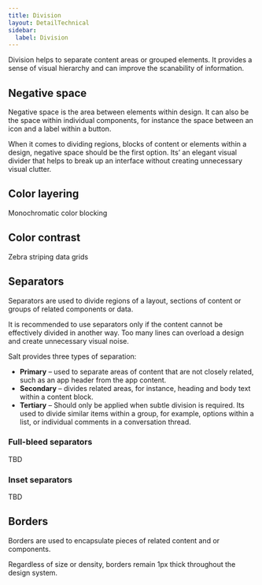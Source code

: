 ```yaml
---
title: Division
layout: DetailTechnical
sidebar:
  label: Division
---
```


Division helps to separate content areas or grouped elements. It provides a sense of visual hierarchy and can improve the scanability of information.

## Negative space

Negative space is the area between elements within design. It can also be the space within individual components, for instance the space between an icon and a label within a button.

When it comes to dividing regions, blocks of content or elements  within a design, negative space should be the first option. Its’ an elegant visual divider that helps to break up an interface without creating unnecessary visual clutter.

## Color layering

Monochromatic color blocking

## Color contrast

Zebra striping data grids

## Separators

Separators are used to divide regions of a layout, sections of content or groups of related components or data.

It is recommended to use separators only if the content cannot be effectively divided in another way. Too many lines can overload a design and create unnecessary visual noise.

Salt provides three types of separation:

- **Primary** – used to separate areas of content that are not closely related, such as an app header from the app content.
- **Secondary** – divides related areas, for instance, heading and body text within a content block.
- **Tertiary** – Should only be applied when subtle division is required. Its used to divide similar items within a group, for example, options within a list, or individual comments in a conversation thread. 

### Full-bleed separators
TBD

### Inset separators
TBD

## Borders
Borders are used to encapsulate pieces of related content and or components.

Regardless of size or density, borders remain 1px thick throughout the design system.
